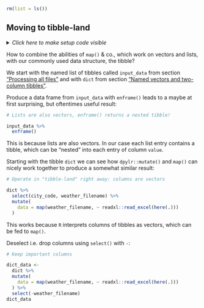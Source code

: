 ```r
rm(list = ls())
```


## Moving to tibble-land {#mut_map}

<details><summary>*Click here to make setup code visible*</summary>
```r
### Moving to tibble-land

```
```r
library(tidyverse)
library(here)

dict <- readxl::read_excel(here("data/cities.xlsx"))

input_data <-
  dict %>%
  select(city_code, weather_filename) %>%
  deframe() %>%
  map(~ readxl::read_excel(here(.)))
```
</details>

How to combine the abilities of `map()` & co., which work on vectors and lists, with our commonly used data structure, the tibble?

We start with the named list of tibbles called `input_data` from section ["Processing all files"](#map) and with `dict` from section ["Named vectors and two-column tibbles"](#names).

Produce a data frame from `input_data` with `enframe()` leads to a maybe at first surprising, but oftentimes useful result:

```r
# Lists are also vectors, enframe() returns a nested tibble!
```
```r
input_data %>%
  enframe()
```

This is because lists are also vectors.
In our case each list entry contains a tibble, which can be "nested" into each entry of column `value`.

Starting with the tibble `dict` we can see how `dpylr::mutate()` and `map()` can nicely work together to produce a somewhat similar result:

```r
# Operate in "tibble-land" right away: columns are vectors
```
```r
dict %>%
  select(city_code, weather_filename) %>%
  mutate(
    data = map(weather_filename, ~ readxl::read_excel(here(.)))
  )
```

This works because `R` interprets columns of tibbles as vectors, which can be fed to `map()`.

Deselect i.e. drop columns using `select()` with `-`:

```r
# Keep important columns
```
```r
dict_data <-
  dict %>%
  mutate(
    data = map(weather_filename, ~ readxl::read_excel(here(.)))
  ) %>%
  select(-weather_filename)
dict_data
```
